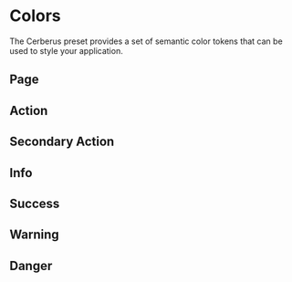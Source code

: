 
# Colors

The Cerberus preset provides a set of semantic color tokens that can be used to style your application.

## Page

<PaletteList palette="page" />

## Action

<PaletteList palette="action" />

## Secondary Action

<PaletteList palette="secondaryAction" />

## Info

<PaletteList palette="info" />

## Success

<PaletteList palette="success" />

## Warning

<PaletteList palette="warning" />

## Danger

<PaletteList palette="danger" />

